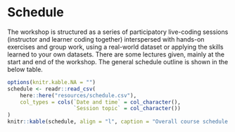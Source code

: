 # Schedule {#schedule}

The workshop is structured as a series of participatory live-coding sessions
(instructor and learner coding together) interspersed with hands-on exercises
and group work, using a real-world dataset or applying the skills learned to
your own datasets. There are some lectures given, mainly at the start and end of
the workshop. The general schedule outline is shown in the below table.

```r
options(knitr.kable.NA = "")
schedule <- readr::read_csv(
    here::here("resources/schedule.csv"),
    col_types = cols(`Date and time` = col_character(),
                     `Session topic` = col_character())
)
knitr::kable(schedule, align = "l", caption = "Overall course schedule for the 3 days.")
```
